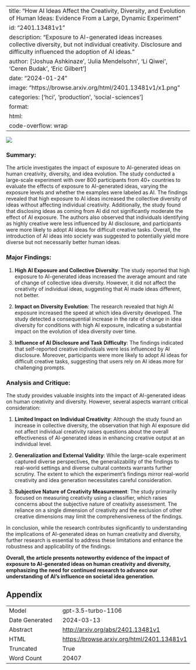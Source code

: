 
---
title: "How AI Ideas Affect the Creativity, Diversity, and Evolution of Human Ideas: Evidence From a Large, Dynamic Experiment"
id: "2401.13481v1"
description: "Exposure to AI-generated ideas increases collective diversity, but not individual creativity. Disclosure and difficulty influenced the adoption of AI ideas."
author: ['Joshua Ashkinaze', 'Julia Mendelsohn', 'Li Qiwei', 'Ceren Budak', 'Eric Gilbert']
date: "2024-01-24"
image: "https://browse.arxiv.org/html/2401.13481v1/x1.png"
categories: ['hci', 'production', 'social-sciences']
format:
  html:
    code-overflow: wrap
---

![](https://browse.arxiv.org/html/2401.13481v1/x1.png)

### Summary:
The article investigates the impact of exposure to AI-generated ideas on human creativity, diversity, and idea evolution. The study conducted a large-scale experiment with over 800 participants from 40+ countries to evaluate the effects of exposure to AI-generated ideas, varying the exposure levels and whether the examples were labeled as AI. The findings revealed that high exposure to AI ideas increased the collective diversity of ideas without affecting individual creativity. Additionally, the study found that disclosing ideas as coming from AI did not significantly moderate the effect of AI exposure. The authors also observed that individuals identifying as highly creative were less influenced by AI disclosure, and participants were more likely to adopt AI ideas for difficult creative tasks. Overall, the introduction of AI ideas into society was suggested to potentially yield more diverse but not necessarily better human ideas.

### Major Findings:
1. **High AI Exposure and Collective Diversity**: The study reported that high exposure to AI-generated ideas increased the average amount and rate of change of collective idea diversity. However, it did not affect the creativity of individual ideas, suggesting that AI made ideas different, not better.

2. **Impact on Diversity Evolution**: The research revealed that high AI exposure increased the speed at which idea diversity developed. The study detected a consequential increase in the rate of change in idea diversity for conditions with high AI exposure, indicating a substantial impact on the evolution of idea diversity over time.

3. **Influence of AI Disclosure and Task Difficulty**: The findings indicated that self-reported creative individuals were less influenced by AI disclosure. Moreover, participants were more likely to adopt AI ideas for difficult creative tasks, suggesting that users rely on AI ideas more for challenging prompts.

### Analysis and Critique:
The study provides valuable insights into the impact of AI-generated ideas on human creativity and diversity. However, several aspects warrant critical consideration:

1. **Limited Impact on Individual Creativity**: Although the study found an increase in collective diversity, the observation that high AI exposure did not affect individual creativity raises questions about the overall effectiveness of AI-generated ideas in enhancing creative output at an individual level.

2. **Generalization and External Validity**: While the large-scale experiment captured diverse perspectives, the generalizability of the findings to real-world settings and diverse cultural contexts warrants further scrutiny. The extent to which the experiment's findings mirror real-world creativity and idea generation necessitates careful consideration.

3. **Subjective Nature of Creativity Measurement**: The study primarily focused on measuring creativity using a classifier, which raises concerns about the subjective nature of creativity assessment. The reliance on a single dimension of creativity and the exclusion of other creative dimensions may limit the comprehensiveness of the findings.

In conclusion, while the research contributes significantly to understanding the implications of AI-generated ideas on human creativity and diversity, further research is essential to address these limitations and enhance the robustness and applicability of the findings.

**Overall, the article presents noteworthy evidence of the impact of exposure to AI-generated ideas on human creativity and diversity, emphasizing the need for continued research to advance our understanding of AI's influence on societal idea generation.**

## Appendix

|          |          |
|----------|----------|
| Model     | gpt-3.5-turbo-1106       |
| Date Generated     | 2024-03-13       |
| Abstract | [http://arxiv.org/abs/2401.13481v1](http://arxiv.org/abs/2401.13481v1)        |
| HTML     | [https://browse.arxiv.org/html/2401.13481v1](https://browse.arxiv.org/html/2401.13481v1)       |
| Truncated       | True       |
| Word Count       | 20407       |